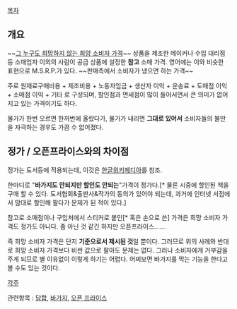 [[목차]]

== 개요 ==
~~[[황현희 PD의 소비자 고발|그 누구도 희망하지 않는 희망 소비자 가격]]~~
상품을 제조한 메이커나 수입 대리점 등 소매업자 이외의 사람이 공급 상품에 설정한 '''참고''' 소매 가격. 영어에는 이와 비슷한 표현으로 M.S.R.P.가 있다. ~~판매측에서 소비자가 냈으면 하는 가격~~

주로 원재료구매비용 + 제조비용 + 노동자임금 + 생산자 이익 + 운송료 + 도매점 이익 + 소매점 이익 + 기타 로 구성되며, 할인점과 면세점이 많이 들어서면서 큰 의미가 없어지고 있는 가격이기도 하다. 

물가가 한번 오르면 한꺼번에 올랐다가, 물가가 내리면 '''그대로 있어서''' 소비자들의 불만을 자극하는 경우도 가끔 수 없어졌다.

== 정가 / 오픈프라이스와의 차이점 ==
정가는 도서등에 적용되는데, 이것은 [http://ko.wikipedia.org/wiki/%EC%9E%AC%ED%8C%90%EB%A7%A4_%EA%B0%80%EA%B2%A9_%EC%9C%A0%EC%A7%80 한글위키페디아]를 참조.

한마디로 "'''바가지도 안되지만 할인도 안되는'''"가격이 정가다.[* 물론 시중에 할인된 책을 구매 할 수 있다. 도서협회&출판사&작가의 동의가 있어야 되는데, 과거에 인터넷 서점에서 맘대로 할인해 팔다가 문제가 된 적이 있다.]

참고로 소매점이나 구입처에서 스티커로 붙인[* 혹은 손으로 쓴] 가격은 희망 소비자 가격도 정가도 아니다. 좀 아닌 것 같긴 하지만 오픈프라이스…….

즉 희망 소비자 가격은 단지 '''기준으로서 제시된 것'''일 뿐이다. 그러므로 위의 사례와 반대로 희망 소비자 가격보다 비싼 값으로 팔아도 문제는 없다. 그러나 소비자에게 거부감을 주게 되므로 별 이유없이 이렇게 하기는 어렵다. 어찌보면 바가지를 막는 기능을 한다고 볼 수도 있는 것이다. 

[[각주]]

관련항목 : [[담합]], [[바가지]], [[오픈 프라이스]]
